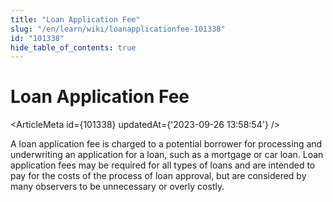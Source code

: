 ```yaml
---
title: "Loan Application Fee"
slug: "/en/learn/wiki/loanapplicationfee-101338"
id: "101338"
hide_table_of_contents: true
---
```



# Loan Application Fee

<ArticleMeta id={101338} updatedAt={'2023-09-26 13:58:54'} />
<div className='border-solid border-b border-t-0 my-4 border-[var(--ifm-color-gray-300)]' />

A loan application fee is charged to a potential borrower for processing and underwriting an application for a loan, such as a mortgage or car loan. Loan application fees may be required for all types of loans and are intended to pay for the costs of the process of loan approval, but are considered by many observers to be unnecessary or overly costly.

